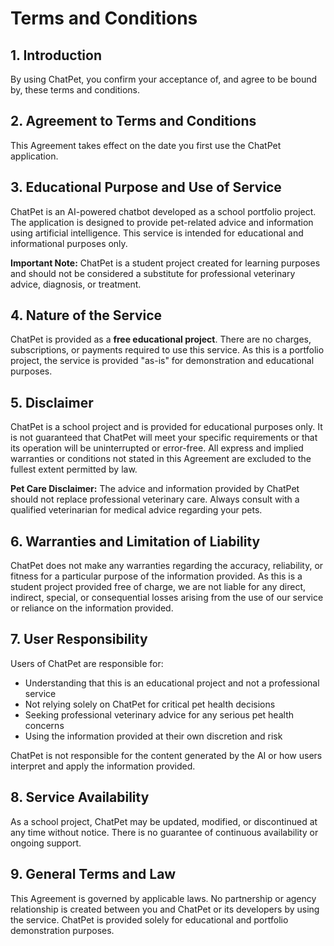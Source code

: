 # Terms and Conditions

## 1. Introduction

By using ChatPet, you confirm your acceptance of, and agree to be bound by, these terms and conditions.

## 2. Agreement to Terms and Conditions

This Agreement takes effect on the date you first use the ChatPet application.

## 3. Educational Purpose and Use of Service

ChatPet is an AI-powered chatbot developed as a school portfolio project. The application is designed to provide pet-related advice and information using artificial intelligence. This service is intended for educational and informational purposes only.

**Important Note:** ChatPet is a student project created for learning purposes and should not be considered a substitute for professional veterinary advice, diagnosis, or treatment.

## 4. Nature of the Service

ChatPet is provided as a **free educational project**. There are no charges, subscriptions, or payments required to use this service. As this is a portfolio project, the service is provided "as-is" for demonstration and educational purposes.

## 5. Disclaimer

ChatPet is a school project and is provided for educational purposes only. It is not guaranteed that ChatPet will meet your specific requirements or that its operation will be uninterrupted or error-free. All express and implied warranties or conditions not stated in this Agreement are excluded to the fullest extent permitted by law.

**Pet Care Disclaimer:** The advice and information provided by ChatPet should not replace professional veterinary care. Always consult with a qualified veterinarian for medical advice regarding your pets.

## 6. Warranties and Limitation of Liability

ChatPet does not make any warranties regarding the accuracy, reliability, or fitness for a particular purpose of the information provided. As this is a student project provided free of charge, we are not liable for any direct, indirect, special, or consequential losses arising from the use of our service or reliance on the information provided.

## 7. User Responsibility

Users of ChatPet are responsible for:

- Understanding that this is an educational project and not a professional service
- Not relying solely on ChatPet for critical pet health decisions
- Seeking professional veterinary advice for any serious pet health concerns
- Using the information provided at their own discretion and risk

ChatPet is not responsible for the content generated by the AI or how users interpret and apply the information provided.

## 8. Service Availability

As a school project, ChatPet may be updated, modified, or discontinued at any time without notice. There is no guarantee of continuous availability or ongoing support.

## 9. General Terms and Law

This Agreement is governed by applicable laws. No partnership or agency relationship is created between you and ChatPet or its developers by using the service. ChatPet is provided solely for educational and portfolio demonstration purposes.
